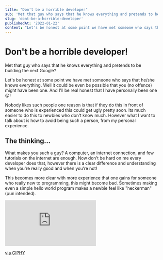 ```yaml
---
title: "Don't be a horrible developer"
sub: 'Met that guy who says that he knows everything and pretends to be building the next Google?'
slug: 'dont-be-a-horrible-developer'
publishedAt: '2022-01-22'
content: "Let's be honest at some point we have met someone who says that he/she knows everything. Well it could be even be possible that you (no offence) might have been one..."
---
```



# Don't be a horrible developer!

<p style={{ fontSize: '1.2rem', fontWeight: '300', marginTop: '1rem' }}>
  Met that guy who says that he knows everything and pretends to be building the next Google?
</p>

<div style={{ display: 'flex' }}>
  <CategoryTag category="Life" color="#ff4d6d" />
</div>

Let's be honest at some point we have met someone who says that he/she knows everything. Well it could be even be possible that you (no offence) might have been one. And I'll be real honest that I have personally been one 😜!

Nobody likes such people one reason is that if they do this in front of someone who is experienced this could get ugly pretty soon. Its much easier to do this to newbies who don't know much. However what I want to talk about is how to avoid being such a person, from my personal experience.

## The thinking...

What makes you such a guy? A computer, an internet connection, and few tutorials on the internet are enough. Now don't be hard on me every developer does that, however there is a clear difference and understanding when you're really good and when you're not!

This becomes more clear with more experience that one gains for someone who really new to programming, this might become bad. Sometimes making even a simple hello world program makes a newbie feel like "heckerman" (pun intended).

<div style={{ width: '100%', height: 0, paddingBottom: '56%', position: 'relative' }}>
  <iframe
    src="https://giphy.com/embed/eCqFYAVjjDksg"
    width={'100%'}
    height={'100%'}
    style={{ position: 'absolute' }}
    frameBorder={0}
    className="giphy-embed"
    allowFullScreen
  ></iframe>
</div>
<p>
  <a href="https://giphy.com/gifs/funny-meme-hacker-eCqFYAVjjDksg">via GIPHY</a>
</p>
